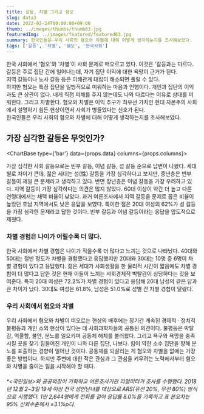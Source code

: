 ```yaml
---
title: 갈등, 차별 그리고 혐오
slug: data3
date: 2022-02-24T00:00:00+09:00
thumb: ../images/thumbs/thumb03.jpg
featuredImg: ../images/featured/featured03.jpg
summary: 한국인들은 우리 사회의 혐오와 차별에 대해 어떻게 생각하는지를 조사해보았다.
tags: ['갈등', '차별', '혐오', '한국사회']
---
```



한국 사회에서 '혐오'와 '차별'이 사회 문제로 떠오르고 있다. 이것은 '갈등과는 다르다. 갈등은 주로 집단 간에 일어나는데, 자기 집단 이익에 대한 욕망이 근거가 된다.   
지역 갈등이나 노사 갈등 등은 이해관계 대립이 해소되면 풀릴 수 있다.   
하지만 혐오는 특정 집단을 일방적으로 미워하는 마음과 언행이다. 개인과 집단의 이익과도 큰 상관이 없다. 내게 직접 피해를 주지 않는데도 나와 다르다는 이유로 상대를 미워한다. 그리고 차별한다. 혐오와 차별은 이익 추구가 최우선 가치인 현대 자본주의 사회에서 설명하기 힘든 현상이면서 사회가 병들었다는 신호가 된다.   
한국인들은 우리 사회의 혐오와 차별에 대해 어떻게 생각하는지를 조사해보았다.


## 가장 심각한 갈등은 무엇인가?

<ChartBase type={'bar'} data={props.data} columns={props.columns}></ChartBase>

가장 심각한 사회 갈등으로는 빈부 갈등, 이념 갈등, 성 갈등 순으로 답변이 나왔다. 세대별로 차이가 큰데, 젊은 세대는 성(性) 갈등을 가장 심각하다고 보지만, 중년층은 빈부 갈등이 제일 큰 문제라고 생각하고 있다. 반면 장년층은 이념 갈등을 가장 우려하고 있다. 
지역 갈등이 가장 심각하다는 의견은 많지 않았다. 60대 이상이 약간 더 높고 다른 연령대에서는 채택 비율이 낮았다. 과거 여론조사에서 지역 갈등을 문제로 꼽은 비율이 높았던 호남 지역에서도 낮은 응답을 보였다. 
특이한 점은 20대 여성의 62%가 성 갈등을 가장 심각한 문제라고 답한 것이다. 빈부 갈등과 이념 갈등이라는 응답을 압도적으로 제쳤다.


### 차별 경험은 나이가 어릴수록 더 많다.
한국 사회에서 차별 경험은 나이가 적을수록 더 많다고 느끼는 것으로 나타났다. 40대와 50대는 절반 정도가 차별을 경험했다고 응답했지만 20대와 30대는 10명 중 6명이 차별 경험이 있다고 응답했다. 젊은 세대가 사회생활을 한 물리적 시간이 짧음에도 차별 경험이 더 많다고 답한 것은 현재 이들이 느끼는 사회경제적 박탈감이 상당하다는 것을 보여준다. 특히 20대 여성은 72.2%가 차별 경험이 있다고 응답해 20대 남성의 같은 답과 큰 차이가 났다. 30대도 여성은 61.8%, 남성은 51.0%로 성별 간 차별 경험이 달랐다.

 
### 우리 사회에서 혐오와 차별
우리 사회에서 혐오와 차별이 떠오르는 현상의 배후에는 장기간 계속된 경제적 · 정치적 불평등과 개인 소외 현상이 있다는 데 사회과학자들의 공통된 의견이다. 
불평등은 박탈감, 억울함, 불안, 분노를 일으키며 공동체 해체를 불러왔다. 그리고 욕구와 욕망을 충족시킬 곳을 찾기 힘들어진 개인이 나와 다른 집단, 나보다. 힘이 약한 소수 집단을 향해 분노를 표출하는 경향이 일어난 것이다. 공동체를 되살리는 게 혐오와 차별을 없애는 가장 좋은 방법이다. 하지만 주변에 대한 작은 관심과 그 관심을 키우려는 노력에서부터 혐오와 차별을 줄이는 일을 시작해야 할 때다.


###### *<국민일보>와 공공의창이 기획하고 여론조사기관 리얼미터가 조사를 수행했다. 2018년 12월 2~3일 19세 이상 전국 성인남녀를 대상으로 ARS(유선 20%, 무선 80%) 방식으로 시행했다. 1만 2,644명에게 전화를 걸어 응답률 8.0%를 기록하고 표 본오차는 95% 신뢰수준에서 ±3.1%p다.
